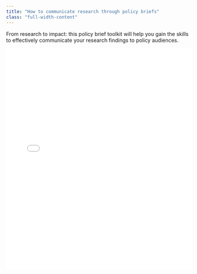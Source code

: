```yaml
---
title: "How to communicate research through policy briefs"
class: "full-width-content"
---
```


From research to impact: this policy brief toolkit will help you gain the skills to effectively communicate your research findings to policy audiences. 

<iframe src="scorm/html/How to communicate research through policy briefs- Updated/a001index.html" 
        width="100%" 
        height="600px" 
        frameborder="0" 
        style="margin: 0 auto; display: block;" 
        allowfullscreen>
</iframe>
